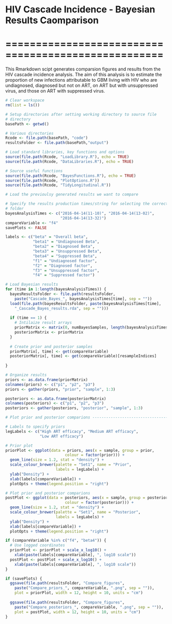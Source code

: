 # HIV Cascade Incidence - Bayesian Results Caomparison
# ====================================================

This Rmarkdown scipt generates comparsion figures and results from the HIV cascade incidence analysis. The aim of this analysis is to estimate the
proportion of new infections attributable to GBM living with HIV who are
undiagnosed, diagnosed but not on ART, on ART but with unsuppressed virus,
and those on ART with suppressed virus. 

```r
# Clear workspace
rm(list = ls()) 

# Setup directories after setting working directory to source file 
# directory
basePath <- getwd()

# Various directories
Rcode <- file.path(basePath, "code") 
resultsFolder <- file.path(basePath,"output")

# Load standard libraries, key functions and options
source(file.path(Rcode, "LoadLibrary.R"), echo = TRUE)
source(file.path(Rcode, "DataLibraries.R"), echo = TRUE)

# Source useful functions
source(file.path(Rcode, "BayesFunctions.R"), echo = TRUE)
source(file.path(Rcode, "PlotOptions.R"))
source(file.path(Rcode, "TidyLongitudinal.R"))

```

```r
# Load the previoulsy generated results we want to compare

# Specify the results production times/string for selecting the correct 
# folder
bayesAnalysisTimes <- c("2016-04-14(11-10)", "2016-04-14(13-02)", 
                        "2016-04-14(13-32)")
compareVariable <- "f4"
savePlots <- FALSE

labels <- c("beta" = "Overall beta",
            "beta1" = "Undiagnosed Beta",
            "beta2" = "Diagnosed Beta",
            "beta3" = "Unsuppressed Beta",
            "beta4" = "Suppressed Beta",
            "f1" = "Undiagnosed factor",
            "f2" = "Diagnosed factor",
            "f3" = "Unsuppressed factor",
            "f4" = "Suppressed factor")

# Load Bayesian results
for (time in 1:length(bayesAnalysisTimes)) {
  bayesResultsFolder <- file.path(resultsFolder, 
    paste("Cascade_Bayes_", bayesAnalysisTimes[time], sep = ""))
  load(file.path(bayesResultsFolder, paste(bayesAnalysisTimes[time],
    "_Cascade_Bayes_results.rda", sep = "")))
  
  if (time == 1) {
    # Intilaize result arrays
    priorMatrix <- matrix(0, numBayesSamples, length(bayesAnalysisTimes))
    posteriorMatrix <- priorMatrix
  }
  
  # Create prior and posterior samples
  priorMatrix[, time] <- get(compareVariable)
  posteriorMatrix[, time] <- get(compareVariable)[resampleIndices]
  
}

# Organize results
priors <- as.data.frame(priorMatrix)
colnames(priors) <- c("p1", "p2", "p3")
priors <- gather(priors, "prior", "sample", 1:3)

posteriors <- as.data.frame(posteriorMatrix)
colnames(posteriors) <- c("p1", "p2", "p3")
posteriors <- gather(posteriors, "posterior", "sample", 1:3)

# Plot prior and posterior comparions ------------------------------------

# Labels to specify priors
legLabels <- c("High ART efficacy", "Medium ART efficacy", 
               "Low ART efficacy")

# Prior plot
priorPlot <- ggplot(data = priors, aes(x = sample, group = prior, 
                          colour = factor(prior))) + 
  geom_line(size = 1.2, stat = "density") +  
  scale_colour_brewer(palette = "Set1", name = "Prior",
                      labels = legLabels) + 
  ylab("Density") + 
  xlab(labels[compareVariable]) +
  plotOpts + theme(legend.position = "right")

# Plot prior and posterior comparions 
postPlot <- ggplot(data = posteriors, aes(x = sample, group = posterior, 
                          colour = factor(posterior))) + 
  geom_line(size = 1.2, stat = "density") +  
  scale_colour_brewer(palette = "Set1", name = "Posterior",
                      labels = legLabels) + 
  ylab("Density") + 
  xlab(labels[compareVariable]) +
  plotOpts + theme(legend.position = "right")

if (compareVariable %in% c("f4", "beta4")) {
  # Use logged coordinates
  priorPlot <- priorPlot + scale_x_log10() + 
    xlab(paste(labels[compareVariable], ", log10 scale"))
  postPlot <- postPlot + scale_x_log10() + 
    xlab(paste(labels[compareVariable], ", log10 scale"))
}

if (savePlots) {
  ggsave(file.path(resultsFolder, "Compare_figures", 
    paste("Compare_priors_", compareVariable, ".png", sep = "")), 
    plot = priorPlot, width = 12, height = 10, units = "cm")
  
  ggsave(file.path(resultsFolder, "Compare_figures",
    paste("Compare_posteriors_", compareVariable, ".png", sep = "")), 
    plot = postPlot, width = 12, height = 10, units = "cm")
}

```
